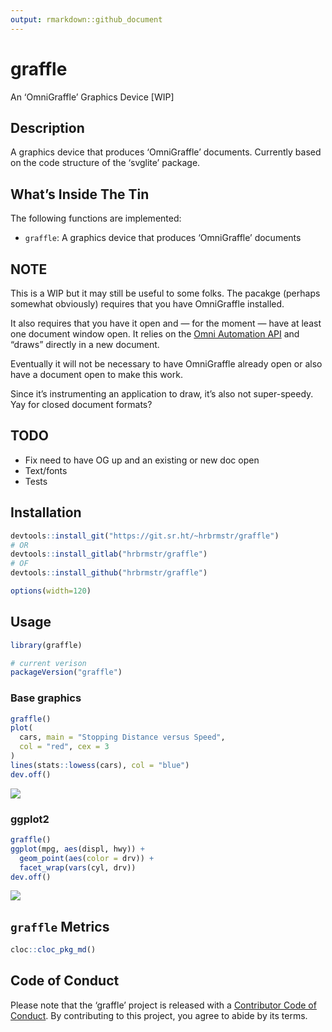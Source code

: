 ```yaml
---
output: rmarkdown::github_document
---
```


# graffle

An 'OmniGraffle' Graphics Device [WIP]

## Description

A graphics device that produces 'OmniGraffle' documents. 
Currently based on the code structure of the 'svglite' package.

## What's Inside The Tin

The following functions are implemented:

- `graffle`: A graphics device that produces 'OmniGraffle' documents

## NOTE

This is a WIP but it may still be useful to some folks. The pacakge (perhaps somewhat obviously) requires that you have OmniGraffle installed.

It also requires that you have it open and &mdash; for the moment &mdash; have at least one document window open. It relies on the [Omni Automation API](https://omni-automation.com/omnigraffle/) and "draws" directly in a new document.

Eventually it will not be necessary to have OmniGraffle already open or also have a document open to make this work.

Since it's instrumenting an application to draw, it's also not super-speedy. Yay for closed document formats?

## TODO

- Fix need to have OG up and an existing or new doc open
- Text/fonts
- Tests

## Installation

```r
devtools::install_git("https://git.sr.ht/~hrbrmstr/graffle")
# OR 
devtools::install_gitlab("hrbrmstr/graffle")
# OF 
devtools::install_github("hrbrmstr/graffle")
```

```r
options(width=120)
```

## Usage

```r
library(graffle)

# current verison
packageVersion("graffle")

```

### Base graphics

```r
graffle()
plot(
  cars, main = "Stopping Distance versus Speed",
  col = "red", cex = 3
)
lines(stats::lowess(cars), col = "blue")
dev.off()
```

![](man/figures/base-graphics.gif)

### ggplot2

```r
graffle()
ggplot(mpg, aes(displ, hwy)) +
  geom_point(aes(color = drv)) +
  facet_wrap(vars(cyl, drv))
dev.off()
```

![](man/figures/ggplot2-example.gif)

## `graffle` Metrics

```r
cloc::cloc_pkg_md()
```

## Code of Conduct

Please note that the 'graffle' project is released with a [Contributor Code of Conduct](CODE_OF_CONDUCT.md). By contributing to this project, you agree to abide by its terms.